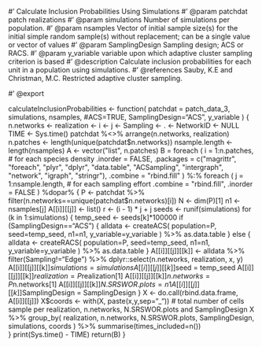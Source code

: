 #' Calculate Inclusion Probabilities Using Simulations
#' @param patchdat patch realizations
#' @param simulations Number of simulations per population.
#' @param nsamples Vector of initial sample size(s) for the initial simple random sample(s) without replacement; can be a single value or vector of values
#' @param SamplingDesign Sampling design; ACS or RACS.
#' @param y_variable variable upon which adaptive cluster sampling criterion is based
#' @description Calculate inclusion probabilities for each unit in a population using simulations.
#' @references Sauby, K.E and Christman, M.C. \emph{In preparation.} Restricted adaptive cluster sampling.

#' @export

calculateInclusionProbabilities <- function(
	patchdat = patch_data_3, 
	simulations, 
	nsamples, 
	#ACS=TRUE, 
	SamplingDesign="ACS",
	y_variable
) 
{
	n.networks <- realization <- i <- j <- Sampling <- . <- NetworkID <- NULL
	TIME 					<- Sys.time()
	patchdat 				%<>% arrange(n.networks, realization)
	n.patches 				<- length(unique(patchdat$n.networks))
	nsample.length 			<- length(nsamples)
	A 						<- vector("list", n.patches)
	B = foreach (
		i = 1:n.patches, # for each species density
		.inorder = FALSE, 
		.packages = c("magrittr", "foreach", "plyr", "dplyr", "data.table",
		 	"ACSampling", "intergraph", "network", "igraph", "stringr"), 
		.combine = "rbind.fill"
		) %:%
	 	foreach (
			j = 1:nsample.length, # for each sampling effort
			.combine = "rbind.fill",
			.inorder = FALSE
		) %dopar% {
			P 			<- patchdat %>% 
							filter(n.networks==unique(patchdat$n.networks)[i])
			N 			<- dim(P)[1]
			n1 			<- nsamples[j]
			A[[i]][[j]] <- list()
			r 			<- (i - 1) * j + j
			seeds 		<- runif(simulations)
		    for (k in 1:simulations) {
				temp_seed <- seeds[k]*100000
				if (SamplingDesign=="ACS") {
					alldata <- createACS(
						population=P, 
						seed=temp_seed, 
						n1=n1, 
						y_variable=y_variable
					) %>% 
						as.data.table
				} else {
					alldata <- createRACS(
						population=P, 
						seed=temp_seed, 
						n1=n1, 
						y_variable=y_variable
					) %>% 
						as.data.table
				}
				A[[i]][[j]][[k]] <- alldata %>% 
					filter(Sampling!="Edge") %>%
					dplyr::select(n.networks, realization, x, y)
				A[[i]][[j]][[k]]$simulations 		= simulations
				A[[i]][[j]][[k]]$seed 				= temp_seed
				A[[i]][[j]][[k]]$realization 		= P$realization[1]
				A[[i]][[j]][[k]]$n.networks 		= P$n.networks[1]
				A[[i]][[j]][[k]]$N.SRSWOR.plots 	= n1
				A[[i]][[j]][[k]]$SamplingDesign 	= SamplingDesign
			}
			X <- do.call(rbind.data.frame, A[[i]][[j]])
			X$coords <- with(X, paste(x,y,sep="_"))
			# total number of cells sample per realization, n.networks, N.SRSWOR.plots and SamplingDesign
			X %>%
				group_by(
					realization, 
					n.networks, 
					N.SRSWOR.plots, 
					SamplingDesign,
					simulations,
					coords
				) %>%
				summarise(times_included=n())	
	}
	print(Sys.time() - TIME)
	return(B)
}